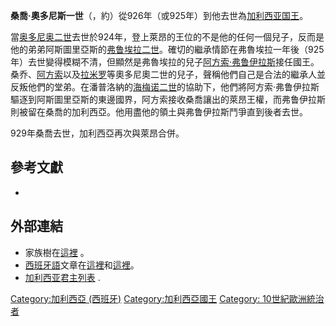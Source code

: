 {{noteTA
|1=zh-hans:莱昂;zh-hant:萊昂;zh-tw:雷昂;
|2=zh-hans:海梅诺;zh-hant:海梅諾;zh-tw:希梅諾;
}}
'''桑喬·奧多尼斯一世'''（{{lang-es|'''Sancho I Ordóñez'''}}，約{{bd|895年||929年||catIdx=SS}}）從926年（或925年）到他去世為[[加利西亚君主列表|加利西亚国王]]。

當[[奥多尼奥二世_(莱昂)|奥多尼奥二世]]去世於924年，登上萊昂的王位的不是他的任何一個兒子，反而是他的弟弟阿斯圖里亞斯的[[弗鲁埃拉二世_(莱昂)|弗鲁埃拉二世]]。確切的繼承情節在弗魯埃拉一年後（925年）去世變得模糊不清，但顯然是弗魯埃拉的兒子[[阿方索·弗鲁伊拉斯|阿方索·弗鲁伊拉斯]]接任國王。桑乔、[[阿方索四世_(莱昂)|阿方索]]以及[[拉米罗二世_(莱昂)|拉米罗]]等奧多尼奧二世的兒子，聲稱他們自己是合法的繼承人並反叛他們的堂弟。在潘普洛納的[[海梅诺·加尔塞斯_(潘普洛纳)|海梅诺二世]]的協助下，他們將阿方索·弗鲁伊拉斯驅逐到阿斯圖里亞斯的東邊國界，阿方索接收桑喬讓出的萊昂王權，而弗鲁伊拉斯則被留在桑喬的加利西亞。他用盡他的領土與弗鲁伊拉斯鬥爭直到後者去世。

929年桑喬去世，加利西亞再次與萊昂合併。

==參考文獻==
*{{1911}}

==外部連結==
*家族樹在[http://genealogy.euweb.cz/iberia/iberia3.html#H 這裡] {{Wayback|url=http://genealogy.euweb.cz/iberia/iberia3.html#H |date=20110605001403 }}。
*[[西班牙語|西班牙語]]文章在[https://web.archive.org/web/20051104093029/http://members.fortunecity.es/edepaz/siglox1.htm 這裡]和[https://web.archive.org/web/20050404042946/http://www.diariodeleon.es/especiales/2004/historialeon/noticia.jsp?TEXTO=2928803 這裡]。
*[http://home.freeuk.net/liwf/history/europe/iberia/galiciak.htm 加利西亚君主列表] {{Wayback|url=http://home.freeuk.net/liwf/history/europe/iberia/galiciak.htm |date=20070930154824 }}.


{{s-start}}
{{s-hou|[[佩雷斯王朝|佩雷斯王朝]]||895年||929年}}
{{s-reg}}
{{s-bef|before=[[阿方索·弗鲁伊拉斯|阿方索·弗鲁伊拉斯]]}}
{{s-ttl|title=[[加利西亚君主列表|加利西亚国王]]
|years=926年–929年}}
{{s-aft|after=[[阿方索四世_(莱昂)|阿方索四世]]}}
{{end}}

[[Category:加利西亞_(西班牙)|Category:加利西亞 (西班牙)]]
[[Category:加利西亞國王|Category:加利西亞國王]]
[[Category:_10世紀歐洲統治者|Category: 10世紀歐洲統治者]]